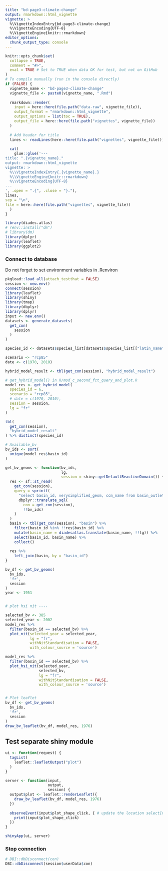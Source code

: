 ```yaml
---
title: "bd-page3-climate-change"
output: rmarkdown::html_vignette
vignette: >
  %\VignetteIndexEntry{bd-page3-climate-change}
  %\VignetteEncoding{UTF-8}
  %\VignetteEngine{knitr::rmarkdown}
editor_options: 
  chunk_output_type: console
---
```


```r
knitr::opts_chunk$set(
  collapse = TRUE,
  comment = "#>",
  eval = TRUE # Set to TRUE when data OK for test, but not on GitHub
)
# To compile manually (run in the console directly)
if (FALSE) {
  vignette_name <- "bd-page3-climate-change"
  vignette_file <- paste0(vignette_name, ".Rmd")
  
  rmarkdown::render(
    input = here::here(file.path("data-raw", vignette_file)),
    output_format = "rmarkdown::html_vignette",
    output_options = list(toc = TRUE),
    output_file = here::here(file.path("vignettes", vignette_file))
  )
  
  # Add header for title
  lines <- readLines(here::here(file.path("vignettes", vignette_file)))
  
  cat(
    glue::glue('---
title: ".{vignette_name}."
output: rmarkdown::html_vignette
vignette: >
  %\\VignetteIndexEntry{.{vignette_name}.}
  %\\VignetteEngine{knitr::rmarkdown}
  %\\VignetteEncoding{UTF-8}
---
', .open = ".{", .close = "}."),
lines,
sep = "\n",
file = here::here(file.path("vignettes", vignette_file))
  )
}
```

```r
library(diades.atlas)
# renv::install("dm")
# library(dm)
library(dplyr)
library(leaflet)
library(ggplot2)
```

### Connect to database

Do not forget to set environment variables in .Renviron
```r
pkgload::load_all(attach_testthat = FALSE)
session <- new.env()
connect(session)
library(leaflet)
library(shiny)
library(tmap)
library(dbplyr)
library(dplyr)
input <- new.env()
datasets <- generate_datasets(
  get_con(
    session
  )
)

species_id <- datasets$species_list[datasets$species_list[["latin_name"]] == "Alosa fallax", "species_id"]

scenario <- "rcp85"
date <- c(1970, 2010)

hybrid_model_result <- tbl(get_con(session), "hybrid_model_result")

# get_hybrid_model() in R/mod_c_second_fct_query_and_plot.R
model_res <- get_hybrid_model(
  species_id = 6,
  scenario = "rcp85",
  # date = c(1970, 2010),
  session = session,
  lg = "fr"
)

tbl(
  get_con(session),
  "hybrid_model_result"
) %>% distinct(species_id)

# Available_bv
bv_ids <- sort(
  unique(model_res$basin_id)
)

get_bv_geoms <- function(bv_ids,
                         lg,
                         session = shiny::getDefaultReactiveDomain()) {
  res <- sf::st_read(
    get_con(session),
    query = sprintf(
      "select basin_id, verysimplified_geom, ccm_name from basin_outlet where basin_id IN %s",
      dbplyr::translate_sql(
        con = get_con(session), 
        !!bv_ids)
    )
  )
  basin <- tbl(get_con(session), "basin") %>%
    filter(basin_id %in% !!res$basin_id) %>%
    mutate(basin_name = diadesatlas.translate(basin_name, !!lg)) %>%
    select(basin_id, basin_name) %>%
    collect()
  
  res %>%
    left_join(basin, by = "basin_id")
}

bv_df <- get_bv_geoms(
  bv_ids,
  'fr',
  session
)
year <- 1951


# plot hsi nit ----

selected_bv <- 385
selected_year <- 2002
model_res %>% 
  filter(basin_id == selected_bv) %>% 
  plot_nit(selected_year = selected_year,
           lg = "fr",
           withNitStandardisation = FALSE,
           with_colour_source = 'source')

model_res %>% 
  filter(basin_id == selected_bv) %>% 
  plot_hsi_nit(selected_year,
               selected_bv,
               lg = "fr",
               withNitStandardisation = FALSE, 
               with_colour_source = 'source')


# Plot leaflet
bv_df <- get_bv_geoms(
  bv_ids,
  'fr',
  session
)
draw_bv_leaflet(bv_df, model_res, 1976)
```

## Test separate shiny module

```r
ui <- function(request) {
  tagList(
    leaflet::leafletOutput("plot")
  )
}

server <- function(input,
                   output,
                   session) {
  output$plot <- leaflet::renderLeaflet({
    draw_bv_leaflet(bv_df, model_res, 1976)
  })
  
  observeEvent(input$plot_shape_click, { # update the location selectInput on map clicks
    print(input$plot_shape_click)
  })
}

shinyApp(ui, server)
```


### Stop connection

```r
# DBI::dbDisconnect(con)
DBI::dbDisconnect(session$userData$con)
```
